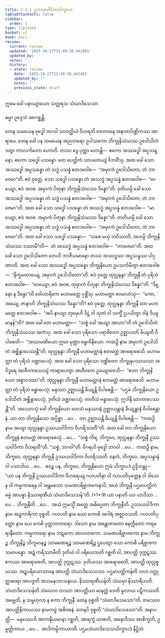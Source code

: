 ```yaml
---
title: 2.2.1 ဥဿယဝါဒိကာသိက္ခာပဒ
tableOfContents: false
sidebar:
  order: 1
type: tipitaka
basket: vi
book: paci
review:
  current: review
  updated: '2025-10-27T21:49:38.441401'
  updated_by: ''
  notes: ''
  history:
  - state: review
    date: '2025-10-27T21:49:38.441401'
    updated_by: ''
    notes: ''
    previous_state: draft
---
```



<ReviewStatus review={frontmatter.review} showDetails={true} />

<HypothesisAnnotation frontmatter={frontmatter} />

<DynamicBreadcrumb />


<Paragraph number="2203" type="center" book="paci">
ဣမေ ခေါ ပနာယျာယော သတ္တရသ သံဃာဒိသေသာ

  
ဓမ္မာ ဥဒ္ဒေသံ အာဂစ္ဆန္တိ.


</Paragraph>

<Division number="678" book="paci" e="ch" v="2" p="288">

<Paragraph number="2204" book="paci">
တေန သမယေန ဗုဒ္ဓေါ ဘဂဝါ သာဝတ္ထိယံ ဝိဟရတိ ဇေတဝနေ အနာထပိဏ္ဍိကဿ အာရာမေ. တေန ခေါ ပန သမယေန အညတရော ဥပါသကော ဘိက္ခုနိသံဃဿ ဥဒေါသိတံ ဒတွာ ကာလင်္ကတော ဟောတိ. တဿ ဒွေ ပုတ္တာ ဟောန္တိ—  ဧကော အဿဒ္ဓေါ အပ္ပသန္နော, ဧကော သဒ္ဓေါ ပသန္နော. တေ ပေတ္တိကံ သာပတေယျံ ဝိဘဇိံသု. အထ ခေါ သော အဿဒ္ဓေါ အပ္ပသန္နော တံ သဒ္ဓံ ပသန္နံ ဧတဒဝေါစ—  “အမှာကံ ဥဒေါသိတော, တံ ဘာဇေမာ”တိ. ဧဝံ ဝုတ္တေ, သော သဒ္ဓေါ ပသန္နော တံ အဿဒ္ဓံ အပ္ပသန္နံ ဧတဒဝေါစ—  “မာယျော, ဧဝံ အဝစ. အမှာကံ ပိတုနာ ဘိက္ခုနိသံဃဿ ဒိန္နော”တိ. ဒုတိယမ္ပိ ခေါ သော အဿဒ္ဓေါ အပ္ပသန္နော တံ သဒ္ဓံ ပသန္နံ ဧတဒဝေါစ—  “အမှာကံ ဥဒေါသိတော, တံ ဘာဇေမာ”တိ. အထ ခေါ သော သဒ္ဓေါ ပသန္နော တံ အဿဒ္ဓံ အပ္ပသန္နံ ဧတဒဝေါစ—  “မာယျော, ဧဝံ အဝစ. အမှာကံ ပိတုနာ ဘိက္ခုနိသံဃဿ ဒိန္နော”တိ. တတိယမ္ပိ ခေါ သော အဿဒ္ဓေါ အပ္ပသန္နော တံ သဒ္ဓံ ပသန္နံ ဧတဒဝေါစ—  “အမှာကံ ဥဒေါသိတော, တံ ဘာဇေမာ”တိ. အထ ခေါ သော သဒ္ဓေါ ပသန္နော—  “သစေ မယှံ ဘဝိဿတိ, အဟမ္ပိ ဘိက္ခုနိသံဃဿ ဒဿာမီ”တိ—  တံ အဿဒ္ဓံ အပ္ပသန္နံ ဧတဒဝေါစ—  “ဘာဇေမာ”တိ. အထ ခေါ သော ဥဒေါသိတော တေဟိ ဘာဇီယမာနော တဿ အဿဒ္ဓဿ အပ္ပသန္နဿ ပါပုဏာတိ. အထ ခေါ သော အဿဒ္ဓေါ အပ္ပသန္နော ဘိက္ခုနိယော ဥပသင်္ကမိတွာ ဧတဒဝေါစ—  “နိက္ခမထာယျေ, အမှာကံ ဥဒေါသိတော”တိ.
</Paragraph>

<Paragraph number="2205" book="paci">
ဧဝံ ဝုတ္တေ ထုလ္လနန္ဒာ ဘိက္ခုနီ တံ ပုရိသံ ဧတဒဝေါစ—  “မာယျော, ဧဝံ အဝစ, တုမှာကံ ပိတုနာ ဘိက္ခုနိသံဃဿ ဒိန္နော”တိ. “ဒိန္နော န ဒိန္နော”တိ ဝေါဟာရိကေ မဟာမတ္တေ ပုစ္ဆိံသု. မဟာမတ္တာ ဧဝမာဟံသု—  “ကော, အယျေ, ဇာနာတိ ဘိက္ခုနိသံဃဿ ဒိန္နော”တိ? ဧဝံ ဝုတ္တေ, ထုလ္လနန္ဒာ ဘိက္ခုနီ တေ မဟာမတ္တေ ဧတဒဝေါစ—  “အပိ နာယျာ တုမှေဟိ ဒိဋ္ဌံ ဝါ သုတံ ဝါ သက္ခိံ ဌပယိတွာ ဒါနံ ဒိယျမာနန်”တိ? အထ ခေါ တေ မဟာမတ္တာ—  “သစ္စံ ခေါ အယျာ အာဟာ”တိ တံ ဥဒေါသိတံ ဘိက္ခုနိသံဃဿ အကံသု. အထ ခေါ သော ပုရိသော ပရာဇိတော ဥဇ္ဈာယတိ ခိယျတိ ဝိပါစေတိ—  “အဿမဏိယော ဣမာ မုဏ္ဍာ ဗန္ဓကိနိယော. ကထဉှိ နာမ အမှာကံ ဥဒေါသိတံ အစ္ဆိန္ဒာပေဿန္တီ”တိ. ထုလ္လနန္ဒာ ဘိက္ခုနီ မဟာမတ္တာနံ ဧတမတ္ထံ အာရောစေသိ. မဟာမတ္တာ တံ ပုရိသံ ဒဏ္ဍာပေသုံ. အထ ခေါ သော ပုရိသော ဒဏ္ဍိတော ဘိက္ခုနုပဿယဿ အဝိဒူရေ အာဇီဝကသေယျံ ကာရာပေတွာ အာဇီဝကေ ဥယျောဇေသိ—  “ဧတာ ဘိက္ခုနိယော အစ္စာဝဒထာ”တိ.
</Paragraph>

<Paragraph number="2206" book="paci">
ထုလ္လနန္ဒာ ဘိက္ခုနီ မဟာမတ္တာနံ ဧတမတ္ထံ အာရောစေသိ. မဟာမတ္တာ တံ ပုရိသံ ဗန္ဓာပေသုံ. မနုဿာ ဥဇ္ဈာယန္တိ ခိယျန္တိ ဝိပါစေန္တိ—  “ပဌမံ ဘိက္ခုနိယော ဥဒေါသိတံ အစ္ဆိန္ဒာပေသုံ, ဒုတိယံ ဒဏ္ဍာပေသုံ, တတိယံ ဗန္ဓာပေသုံ. ဣဒါနိ ဃာတာပေဿန္တီ”တိ.
</Paragraph>

<Paragraph number="2207" book="paci">
အဿောသုံ ခေါ ဘိက္ခုနိယော တေသံ မနုဿာနံ ဥဇ္ဈာယန္တာနံ ခိယျန္တာနံ ဝိပါစေန္တာနံ. ယာ တာ ဘိက္ခုနိယော အပ္ပိစ္ဆာ …ပေ…  တာ ဥဇ္ဈာယန္တိ ခိယျန္တိ ဝိပါစေန္တိ—  “ကထဉှိ နာမ အယျာ ထုလ္လနန္ဒာ ဥဿယဝါဒိကာ ဝိဟရိဿတီ”တိ. အထ ခေါ တာ ဘိက္ခုနိယော ဘိက္ခူနံ ဧတမတ္ထံ အာရောစေသုံ …ပေ…  “သစ္စံ ကိရ, ဘိက္ခဝေ, ထုလ္လနန္ဒာ ဘိက္ခုနီ ဥဿယဝါဒိကာ ဝိဟရတီ”တိ. “သစ္စံ, ဘဂဝါ”တိ. ဝိဂရဟိ ဗုဒ္ဓေါ ဘဂဝါ …ပေ…  ကထဉှိ နာမ, ဘိက္ခဝေ, ထုလ္လနန္ဒာ ဘိက္ခုနီ ဥဿယဝါဒိကာ ဝိဟရိဿတိ. နေတံ, ဘိက္ခဝေ, အပ္ပသန္နာနံ ဝါ ပသာဒါယ …ပေ…  ဧဝဉ္စ ပန, ဘိက္ခဝေ, ဘိက္ခုနိယော ဣမံ သိက္ခာပဒံ ဥဒ္ဒိသန္တု—
</Paragraph>

</Division>
<Division number="679" book="paci" e="ch" v="2" p="289">

<Paragraph number="2208" book="paci">
<Emphasis>“ယာ ပန ဘိက္ခုနီ ဥဿယဝါဒိကာ ဝိဟရေယျ ဂဟပတိနာ ဝါ ဂဟပတိပုတ္တေန ဝါ ဒါသေန ဝါ ကမ္မကာရေန ဝါ အန္တမသော သမဏပရိဗ္ဗာဇကေနာပိ, အယံ ဘိက္ခုနီ ပဌမာပတ္တိကံ ဓမ္မံ အာပန္နာ နိဿာရဏီယံ သံဃာဒိသေသန်”</Emphasis>တိ. (*1*:<Emphasis>9</Emphasis>)
</Paragraph>

</Division>
<Division number="680" book="paci" e="ch" v="2" p="289">

<Paragraph number="2209" book="paci">
<Emphasis>ယာ ပနာ</Emphasis>တိ ယာ ယာဒိသာ …ပေ…  <Emphasis>ဘိက္ခုနီ</Emphasis>တိ …ပေ…  အယံ ဣမသ္မိံ အတ္ထေ အဓိပ္ပေတာ ဘိက္ခုနီတိ.
</Paragraph>

<Paragraph number="2210" book="paci">
<Emphasis>ဥဿယဝါဒိကာ</Emphasis> နာမ အဍ္ဍကာရိကာ ဝုစ္စတိ.
</Paragraph>

<Paragraph number="2211" book="paci">
<Emphasis>ဂဟပတိ</Emphasis> နာမ ယော ကောစိ အဂါရံ အဇ္ဈာဝသတိ.
</Paragraph>

<Paragraph number="2212" book="paci">
<Emphasis>ဂဟပတိပုတ္တော</Emphasis> နာမ ယေ ကေစိ ပုတ္တဘာတရော.
</Paragraph>

<Paragraph number="2213" book="paci">
<Emphasis>ဒါသော</Emphasis> နာမ အန္တောဇာတော ဓနက္ကီတော ကရမရာနီတော.
</Paragraph>

<Paragraph number="2214" book="paci">
<Emphasis>ကမ္မကာရော</Emphasis> နာမ ဘဋကော အာဟတကော.
</Paragraph>

<Paragraph number="2215" book="paci">
<Emphasis>သမဏပရိဗ္ဗာဇကော</Emphasis> နာမ ဘိက္ခုဉ္စ ဘိက္ခုနိဉ္စ သိက္ခမာနဉ္စ သာမဏေရဉ္စ သာမဏေရိဉ္စ ဌပေတွာ ယော ကောစိ ပရိဗ္ဗာဇကသမာပန္နော.
</Paragraph>

<Paragraph number="2216" book="paci">
အဍ္ဍံ ကရိဿာမီတိ ဒုတိယံ ဝါ ပရိယေသတိ ဂစ္ဆတိ ဝါ, အာပတ္တိ ဒုက္ကဋဿ. ဧကဿ အာရောစေတိ, အာပတ္တိ ဒုက္ကဋဿ. ဒုတိယဿ အာရောစေတိ, အာပတ္တိ ထုလ္လစ္စယဿ. အဍ္ဍပရိယောသာနေ အာပတ္တိ သံဃာဒိသေသဿ.
</Paragraph>

<Paragraph number="2217" book="paci">
<Emphasis>ပဌမာပတ္တိကန်</Emphasis>တိ သဟ ဝတ္ထုဇ္ဈာစာရာ အာပဇ္ဇတိ အသမနုဘာသနာယ.
</Paragraph>

<Paragraph number="2218" book="paci">
<Emphasis>နိဿာရဏီယန်</Emphasis>တိ သံဃမှာ နိဿာရီယတိ.
</Paragraph>

<Paragraph number="2219" book="paci">
<Emphasis>သံဃာဒိသေသန်</Emphasis>တိ သံဃောဝ တဿာ အာပတ္တိယာ မာနတ္တံ ဒေတိ မူလာယ ပဋိကဿတိ အဗ္ဘေတိ, န သမ္ဗဟုလာ န ဧကာ ဘိက္ခုနီ. တေန ဝုစ္စတိ “သံဃာဒိသေသော”တိ. တဿေဝ အာပတ္တိနိကာယဿ နာမကမ္မံ အဓိဝစနံ. တေနပိ ဝုစ္စတိ “သံဃာဒိသေသော”တိ.
</Paragraph>

</Division>
<Division number="681" book="paci" e="ch" v="2" p="290">

<Paragraph number="2220" book="paci">
အနာပတ္တိ—  မနုဿေဟိ အာကဍ္ဎီယမာနာ ဂစ္ဆတိ, အာရက္ခံ ယာစတိ, အနောဒိဿ အာစိက္ခတိ, ဥမ္မတ္တိကာယ …ပေ…  အာဒိကမ္မိကာယာတိ.

</Paragraph>
</Division>

<Paragraph number="2221" type="center" book="paci">
ပဌမသံဃာဒိသေသသိက္ခာပဒံ နိဋ္ဌိတံ.
</Paragraph>